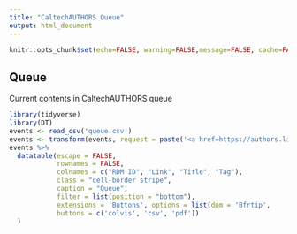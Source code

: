 ```yaml
---
title: "CaltechAUTHORS Queue"
output: html_document
---
```


```r
knitr::opts_chunk$set(echo=FALSE, warning=FALSE,message=FALSE, cache=FALSE)
```

## Queue

Current contents in CaltechAUTHORS queue


```r
library(tidyverse)
library(DT)
events <- read_csv('queue.csv')
events <- transform(events, request = paste('<a href=https://authors.library.caltech.edu//communities/caltechauthors/requests/',request,'>',request,'</a>',sep=""))
events %>%
  datatable(escape = FALSE,
            rownames = FALSE, 
            colnames = c("RDM ID", "Link", "Title", "Tag"),
            class = "cell-border stripe", 
            caption = "Queue",
            filter = list(position = "bottom"),
            extensions = 'Buttons', options = list(dom = 'Bfrtip',
            buttons = c('colvis', 'csv', 'pdf'))
  )

```

